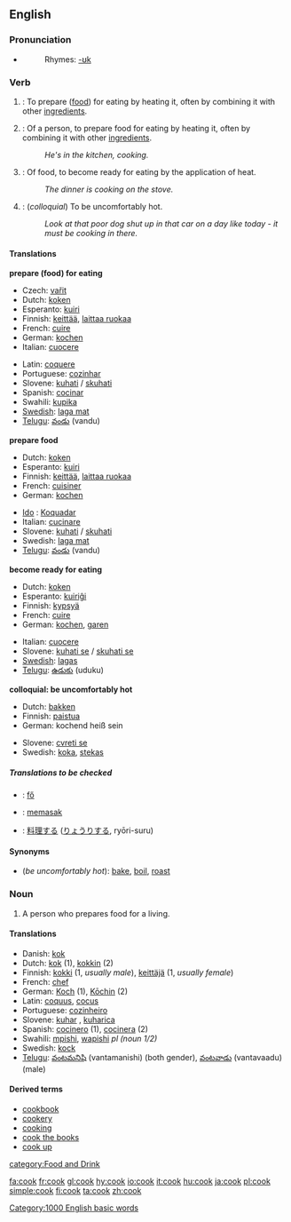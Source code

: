 {{see|Cook}}
==English==

===Pronunciation===
*{{audio|en-us-cook.ogg|Audio (US)}}
*:Rhymes: [[Rhymes:English:-ʊk|-ʊk]]

===Verb===
{{en-verb}}

# {{transitive}}: To prepare ([[food]]) for eating by heating it, often by combining it with other [[ingredients]].
# {{intransitive}}: Of a person, to prepare food for eating by heating it, often by combining it with other [[ingredients]].
#:''He's in the kitchen, cooking.''
# {{intransitive}}: Of food, to become ready for eating by the application of heat.
#:''The dinner is cooking on the stove.''
# {{intransitive}}: (''colloquial'') To be uncomfortably hot.
#:''Look at that poor dog shut up in that car on a day like today - it must be cooking in there.''

====Translations====

'''prepare (food) for eating'''
{{top}}
*Czech: [[vařit]]
*Dutch: [[koken]]
*Esperanto: [[kuiri]]
*Finnish: [[keittää]], [[laittaa ruokaa]]
*French: [[cuire]]
*German: [[kochen]]
*Italian: [[cuocere]]
{{mid}}
*Latin: [[coquere]]
*Portuguese: [[cozinhar]]
*Slovene: [[kuhati]] / [[skuhati]]
*Spanish: [[cocinar]]
*Swahili: [[kupika]]
*[[w:Swedish language|Swedish]]: [[laga mat]]
*[[Telugu]]: [[వండు]] (vandu)
{{bottom}}

'''prepare food'''
{{top}}
*Dutch: [[koken]]
*Esperanto: [[kuiri]]
*Finnish: [[keittää]], [[laittaa ruokaa]]
*French: [[cuisiner]]
*German: [[kochen]]
{{mid}}
* [[w:Ido|Ido]] : [[Koquadar]]
*Italian: [[cucinare]]
*Slovene: [[kuhati]] / [[skuhati]]
*Swedish: [[laga mat]]
*[[Telugu]]: [[వండు]] (vandu)
{{bottom}}

'''become ready for eating'''
{{top}}
*Dutch: [[koken]]
*Esperanto: [[kuiriĝi]]
*Finnish: [[kypsyä]]
*French: [[cuire]]
*German: [[kochen]], [[garen]]
{{mid}}
*Italian: [[cuocere]]
*Slovene: [[kuhati se]] / [[skuhati se]]
*[[w:Swedish language|Swedish]]: [[lagas]]
*[[Telugu]]: [[ఉడుకు]] (uduku)
{{bottom}}

'''colloquial: be uncomfortably hot'''
{{top}}
*Dutch: [[bakken]]
*Finnish: [[paistua]]
*German: kochend heiß sein
{{mid}}
*Slovene: [[cvreti se]]
*Swedish: [[koka]], [[stekas]]
{{bottom}}

=====Translations to be checked=====
{{checktrans}}
*{{ttbc|Hungarian}}: [[fő]]
*{{ttbc|Indonesian}}: [[masak|memasak]]
*{{ttbc|Japanese}}: [[料理]]する ([[りょうり]]する, ryōri-suru)

====Synonyms====
*(''be uncomfortably hot''): [[bake]], [[boil]], [[roast]]

===Noun===
{{en-noun}}

# A person who prepares food for a living.
<!-- disputed and unconfirmed: #[[Food]] being cooked.-->

====Translations====
*Danish: [[kok]]
*Dutch: [[kok]] {{m}} (1), [[kokkin]] {{f}} (2)
*Finnish: [[kokki]] (1, ''usually male''), [[keittäjä]] (1, ''usually female'')
*French: [[chef]]
*German: [[Koch]] {{m}} (1), [[Kōchin]] {{f}} (2)
*Latin: [[coquus]], [[cocus]]
*Portuguese: [[cozinheiro]]
*Slovene: [[kuhar]] {{m}}, [[kuharica]] {{f}}
*Spanish: [[cocinero]] {{m}} (1), [[cocinera]] {{f}} (2)
*Swahili: [[mpishi]], [[wapishi]] ''pl (noun 1/2)''
*Swedish: [[kock]]
*[[Telugu]]: [[వంటమనిషి]] (vantamanishi) (both gender), [[వంటవాడు]] (vantavaadu) (male)

====Derived terms====
*[[cookbook]]
*[[cookery]]
*[[cooking]]<!--noun-->
*[[cook the books]]
*[[cook up]]

[[category:Food and Drink]]
[[Category:1000 English basic words]]

[[fa:cook]]
[[fr:cook]]
[[gl:cook]]
[[hy:cook]]
[[io:cook]]
[[it:cook]]
[[hu:cook]]
[[ja:cook]]
[[pl:cook]]
[[simple:cook]]
[[fi:cook]]
[[ta:cook]]
[[zh:cook]]